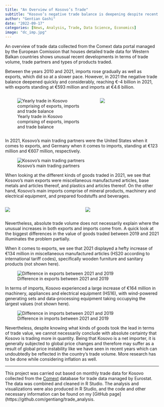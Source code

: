 ```yaml
---
title: "An Overview of Kosovo’s Trade"
subtitle: "Kosovo’s negative trade balance is deepening despite recent increases in exports. Where is this sudden increase in trade volume, and especially imports coming from?"
author: "Gentian Gashi"
date: "2022-09-17"
categories: [News, Analysis, Trade, Data Science, Economics]
image: "dc_imp.jpg"
---
```


An overview of trade data collected from the Comext data portal managed by the European Comission that houses detailed trade data for Western Balkan countries shows unusual recent developments in terms of trade volume, trade partners and types of products traded.

Between the years 2010 and 2021, imports rose gradually as well as exports, which did so at a slower pace. However, in 2021 the negative trade balance deepened quickly and considerably, reaching €-4 billion in 2021, with exports standing at €593 million and imports at €4.6 billion.

::: columns
::: {.column width="60%"}
![Yearly trade in Kosovo comprising of exports, imports and trade balance](trade_balance.jpg)
:::

::: {.column width="40%"}
![](tab_1.png)
:::
:::

In 2021, Kosovo's main trading partners were the United States when it comes to exports, and Germany when it comes to imports, standing at €123 million and €607 million, respectively.

![Kosovo's main trading partners](fig1.jpg)

When looking at the different kinds of goods traded in 2021, we see that Kosovo's main exports were miscellaneous manufactured articles, base metals and articles thereof, and plastics and articles thereof. On the other hand, Kosovo's main imports comprise of mineral products, machinery and electrical equipment, and prepared foodstuffs and beverages.

::: columns
::: {.column width="50%"}
![](tab_2.png)
:::

::: {.column width="50%"}
![](tab_3.png)
:::
:::

Nevertheless, absolute trade volume does not necessarily explain where the unusual increases in both exports and imports come from. A quick look at the biggest differences in the value of goods traded between 2019 and 2021 illuminates the problem partially.

When it comes to exports, we see that 2021 displayed a hefty increase of €134 million in miscellaneous manufactured articles (HS20 according to international tariff codes), specifically wooden furniture and sanitary products (not shown here).

![Difference in exports between 2021 and 2019](dc_exp.jpg)

In terms of imports, Kosovo experienced a large increase of €164 million in machinery, appliances and electrical equipment (HS16), with wind-powered generating sets and data-processing equipment taking occupying the largest values (not shown here).

![Difference in imports between 2021 and 2019](dc_imp.jpg)

Nevertheless, despite knowing what kinds of goods took the lead in terms of trade value, we cannot necessarily conclude with absolute certainty that Kosovo is trading more in quantity. Being that Kosovo is a net importer, it is generally subjected to global price changes and therefore may suffer as a result of global price instability like we have seen in recent years which can undoubtedly be reflected in the country's trade volume. More research has to be done while considering inflation as well.

------------------------------------------------------------------------

This project was carried out based on monthly trade data for Kosovo collected from the [Comext](https://ec.europa.eu/eurostat/web/international-trade-in-goods/data/focus-on-comext) database for trade data managed by Eurostat. The data was combined and cleaned in R Studio. The analysis and visualizations were also produced in R Studio, and the code and other necessary information can be found on my \[GitHub page\](https://github.com/gentiang/trade_analysis.
